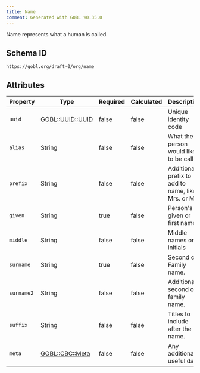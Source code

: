 ```yaml
---
title: Name
comment: Generated with GOBL v0.35.0
---
```


Name represents what a human is called.

## Schema ID

`https://gobl.org/draft-0/org/name`

## Attributes

| Property   | Type                                   | Required | Calculated | Description                                        |
|------------|----------------------------------------|----------|------------|----------------------------------------------------|
| `uuid`     | [GOBL::UUID::UUID](/draft-0/uuid/uuid) | false    | false      | Unique identity code                               |
| `alias`    | String                                 | false    | false      | What the person would like to be called            |
| `prefix`   | String                                 | false    | false      | Additional prefix to add to name, like Mrs. or Mr. |
| `given`    | String                                 | true     | false      | Person's given or first name                       |
| `middle`   | String                                 | false    | false      | Middle names or initials                           |
| `surname`  | String                                 | true     | false      | Second or Family name.                             |
| `surname2` | String                                 | false    | false      | Additional second of family name.                  |
| `suffix`   | String                                 | false    | false      | Titles to include after the name.                  |
| `meta`     | [GOBL::CBC::Meta](/draft-0/cbc/meta)   | false    | false      | Any additional useful data.                        |

